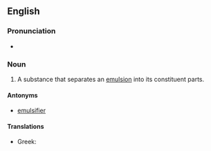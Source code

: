 ==English==

===Pronunciation===
* {{a|UK}} {{IPA|/diːˌɛˈmʌɫsɪfaɪ(j)ə(ɹ)/|/diːˌɛˈmʊɫsɪfaɪ(j)ə/}}

===Noun===
{{en-noun}}

# A substance that separates an [[emulsion]] into its constituent parts.

====Antonyms====
* [[emulsifier]]

====Translations====
{{trans-top|a substance that separates an emulsion into its constituent parts}}
* Greek: {{t|el|απογαλακτωματοποιητής|m|tr=apogalaktomatopoi'itís}}
{{trans-mid}}
{{trans-bottom}}